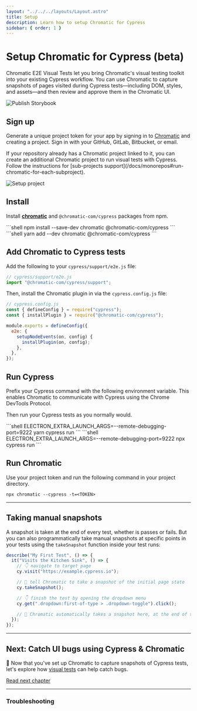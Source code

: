 ```yaml
---
layout: "../../../layouts/Layout.astro"
title: Setup
description: Learn how to setup Chromatic for Cypress
sidebar: { order: 1 }
---
```



# Setup Chromatic for Cypress (beta)

Chromatic E2E Visual Tests let you bring Chromatic's visual testing toolkit into your existing Cypress workflow. You can use Chromatic to capture snapshots of pages visited during Cypress tests—including DOM, styles, and assets—and then review and approve them in the Chromatic UI.

![Publish Storybook](../../../images/workflow-publish.png)

## Sign up

Generate a unique project token for your app by signing in to [Chromatic](https://www.chromatic.com/start) and creating a project. Sign in with your GitHub, GitLab, Bitbucket, or email.

<div class="aside">
  If your repository already has a Chromatic project linked to it, you can
  create an additional Chromatic project to run visual tests with Cypress.
  Follow the instructions for [sub-projects
  support](/docs/monorepos#run-chromatic-for-each-subproject).
</div>

<DemoChromaticUnlinked />

![Setup project](../../../images/setup.png)

## Install

Install [**chromatic**](https://www.npmjs.com/package/chromatic) and `@chromatic-com/cypress` packages from npm.

<Tabs>
  <TabItem label="npm">
    ```shell
    npm install --save-dev chromatic @chromatic-com/cypress
    ```
  </TabItem>

  <TabItem label="yarn">
    ```shell
    yarn add --dev chromatic @chromatic-com/cypress
    ```
  </TabItem>
</Tabs>

## Add Chromatic to Cypress tests

Add the following to your `cypress/support/e2e.js` file:

```js
// cypress/support/e2e.js
import "@chromatic-com/cypress/support";
```

Then, install the Chromatic plugin in via the `cypress.config.js` file:

```js
// cypress.config.js
const { defineConfig } = require("cypress");
const { installPlugin } = require("@chromatic-com/cypress");

module.exports = defineConfig({
  e2e: {
    setupNodeEvents(on, config) {
      installPlugin(on, config);
    },
  },
});
```

## Run Cypress

Prefix your Cypress command with the following environment variable. This enables Chromatic to communicate with Cypress using the Chrome DevTools Protocol.

Then run your Cypress tests as you normally would.

<Tabs>
  <TabItem label="yarn">
    ```shell
    ELECTRON_EXTRA_LAUNCH_ARGS=--remote-debugging-port=9222 yarn cypress run
    ```
  </TabItem>

  <TabItem label="npm">
    ```shell
    ELECTRON_EXTRA_LAUNCH_ARGS=--remote-debugging-port=9222 npx cypress run
    ```
  </TabItem>
</Tabs>

## Run Chromatic

Use your project token and run the following command in your project directory.

```shell
npx chromatic --cypress -t=<TOKEN>
```

<RunE2E type="Cypress" />

---

## Taking manual snapshots

A snapshot is taken at the end of every test, whether is passes or fails. But you can also programmatically take manual snapshots at specific points in your tests using the `takeSnapshot` function inside your test runs:

```js
describe("My First Test", () => {
  it("Visits the Kitchen Sink", () => {
    // 👇 navigate to target page
    cy.visit("https://example.cypress.io");

    // 📸 tell Chromatic to take a snapshot of the initial page state
    cy.takeSnapshot();

    // 👇 finish the test by opening the dropdown menu
    cy.get(".dropdown:first-of-type > .dropdown-toggle").click();

    // 📸 Chromatic automatically takes a snapshot here, at the end of the test
  });
});
```

---

## Next: Catch UI bugs using Cypress & Chromatic

📸 Now that you've set up Chromatic to capture snapshots of Cypress tests, let's explore how [visual tests](/docs/cypress/test) can help catch bugs.

<a class="btn primary round" href="/docs/cypress/test">
  Read next chapter
</a>

---

### Troubleshooting

<TroubleshootingSetup />
